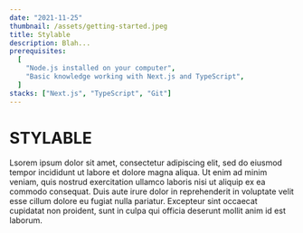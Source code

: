 ```yaml
---
date: "2021-11-25"
thumbnail: /assets/getting-started.jpeg
title: Stylable
description: Blah...
prerequisites:
  [
    "Node.js installed on your computer",
    "Basic knowledge working with Next.js and TypeScript",
  ]
stacks: ["Next.js", "TypeScript", "Git"]
---
```


# STYLABLE

Lsorem ipsum dolor sit amet, consectetur adipiscing elit, sed do
eiusmod tempor incididunt ut labore et dolore magna aliqua. Ut enim ad minim
veniam, quis nostrud exercitation ullamco laboris nisi ut aliquip ex ea commodo
consequat. Duis aute irure dolor in reprehenderit in voluptate velit esse cillum
dolore eu fugiat nulla pariatur. Excepteur sint occaecat cupidatat non proident,
sunt in culpa qui officia deserunt mollit anim id est laborum.
